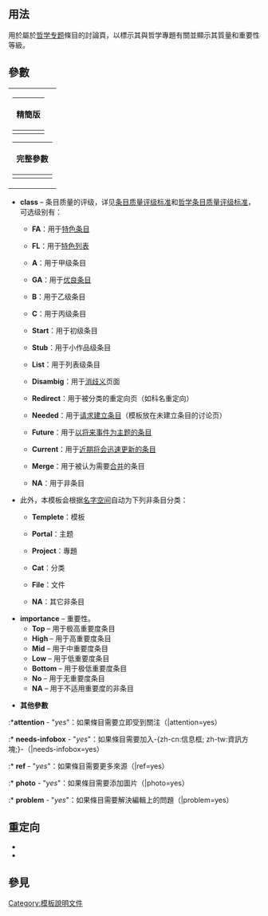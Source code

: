<noinclude>{{template doc page viewed directly}}</noinclude>
{{High-use|5903}}
<!-- 在本行下編輯模板說明 -->

== 用法 ==
用於屬於[[Wikipedia:哲学专题|哲学专题]]條目的討論頁，以標示其與哲学專題有關並顯示其質量和重要性等級。

== 參數 ==
{| align=right style="background:transparent; width:0"
|
{| class="wikitable"
|-
!精簡版
|-
|<pre style="font-size:90%">{{哲学专题
|class =
|importance =
|attention =
|needs-infobox =
}}
</pre>
|}
{| class="wikitable"
|-
!完整參數
|-
|<pre style="font-size:90%">{{哲学专题
|class =
|importance =
|attention =
|needs-infobox =
|ref =
|photo =
}}
</pre>
|}
|}

* '''class''' – 条目质量的评级，详见[[Wikipedia:条目质量评级标准|条目质量评级标准]]和[[Wikipedia:哲学专题/评级#质量评级标准|哲学条目质量评级标准]]，可选级别有：
** {{classicon|FA}} '''FA'''：用于[[Wikipedia:特色条目|特色条目]]
** {{classicon|FL}} '''FL'''：用于[[Wikipedia:特色列表|特色列表]]
** {{classicon|A}} '''A'''：用于甲级条目
** {{classicon|GA}} '''GA'''：用于[[Wikipedia:优良条目|优良条目]]
** {{classicon|B}} '''B'''：用于乙级条目
** {{classicon|C}} '''C'''：用于丙级条目
** {{classicon|Start}} '''Start'''：用于初级条目
** {{classicon|Stub}} '''Stub'''：用于小作品级条目
** {{classicon|List}} '''List'''：用于列表级条目
** {{classicon|Disambig}} '''Disambig'''：用于[[Wikipedia:消歧义|消歧义]]页面
** {{classicon|Redirect}} '''Redirect'''：用于被分类的重定向页（如科名重定向）
** {{classicon|Needed}} '''Needed'''：用于[[Wikipedia:条目请求|请求建立条目]]（模板放在未建立条目的讨论页）
** {{classicon|Future}} '''Future'''：用于[[WP:FUTURE|以将来事件为主题的条目]]
** {{classicon|Current}} '''Current'''：用于[[Portal:新闻动态|近期将会迅速更新的条目]]
** {{classicon|Merge}} '''Merge'''：用于被认为需要[[WP:合并|合并]]的条目
** {{classicon|NA}} '''NA'''：用于非条目
*此外，本模板会根据[[:WP:名字空间|名字空间]]自动为下列非条目分类：
**{{classicon|Template}} '''Templete'''：模板
**{{classicon|Portal}} '''Portal'''：主题
**{{classicon|Project}} '''Project'''：專題
**{{classicon|Cat}} '''Cat'''：分类
**{{classicon|File}} '''File'''：文件
**{{classicon|NA}} '''NA'''：其它非条目

* '''importance''' – 重要性。
**'''Top''' – 用于极高重要度条目
**'''High''' – 用于高重要度条目
**'''Mid''' –  用于中重要度条目
**'''Low''' –  用于低重要度条目
**'''Bottom''' – 用于极低重要度条目
**'''No''' – 用于无重要度条目
**'''NA''' – 用于不适用重要度的非条目

* '''其他參數'''
:*'''attention''' - "''yes''"：如果條目需要立即受到關注（|attention=yes）
:* '''needs-infobox''' - "''yes''"：如果條目需要加入-{zh-cn:信息框; zh-tw:資訊方塊;}-（|needs-infobox=yes）
:* '''ref''' - "''yes''"：如果條目需要更多來源（|ref=yes）
:* '''photo''' - "''yes''"：如果條目需要添加圖片（|photo=yes）
:* '''problem''' - "''yes''"：如果條目需要解決編輯上的問題（|problem=yes）

==重定向==
*{{t1|WPPhilosophy}}
*{{t1|WP哲学}}

== 參見 ==
{{tl|台灣專題}}
<includeonly>
<!-- 本行下加入模板的分類 -->
[[Category:模板說明文件]]
<!-- 本行下加入模板的跨語言鏈接 -->

</includeonly>